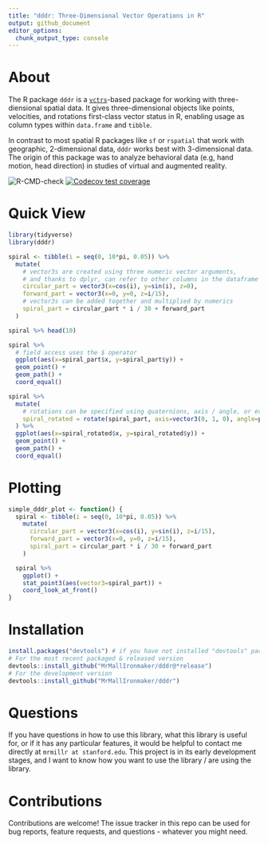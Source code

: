 ```yaml
---
title: "dddr: Three-Dimensional Vector Operations in R"
output: github_document
editor_options: 
  chunk_output_type: console
---
```


# About

The R package `dddr` is a [`vctrs`](https://github.com/r-lib/vctrs/)-based package for working with three-diensional spatial data. It gives three-dimensional objects like points, velocities, and rotations first-class vector status in R, enabling usage as column types within `data.frame` and `tibble`.

In contrast to most spatial R packages like `sf` or `rspatial` that work with geographic, 2-dimensional data, `dddr` works best with 3-dimensional data. The origin of this package was to analyze behavioral data (e.g, hand motion, head direction) in studies of virtual and augmented reality. 

<!-- badges: start -->
![R-CMD-check](https://github.com/MrMallIronmaker/dddr/workflows/R-CMD-check/badge.svg)
[![Codecov test coverage](https://codecov.io/gh/MrMallIronmaker/dddr/branch/master/graph/badge.svg)](https://codecov.io/gh/MrMallIronmaker/dddr?branch=master)
<!-- badges: end -->

# Quick View

```r
library(tidyverse)
library(dddr)
```

```R
spiral <- tibble(i = seq(0, 10*pi, 0.05)) %>%
  mutate(
    # vector3s are created using three numeric vector arguments,
    # and thanks to dplyr, can refer to other columns in the dataframe
    circular_part = vector3(x=cos(i), y=sin(i), z=0),
    forward_part = vector3(x=0, y=0, z=i/15),
    # vector3s can be added together and multiplied by numerics 
    spiral_part = circular_part * i / 30 + forward_part
  )

spiral %>% head(10)
```

```R
spiral %>%
  # field access uses the $ operator
  ggplot(aes(x=spiral_part$x, y=spiral_part$y)) +
  geom_point() +
  geom_path() +
  coord_equal()
```

```R
spiral %>%
  mutate(
    # rotations can be specified using quaternions, axis / angle, or even from / to vectors
    spiral_rotated = rotate(spiral_part, axis=vector3(0, 1, 0), angle=pi/4)
  ) %>% 
  ggplot(aes(x=spiral_rotated$x, y=spiral_rotated$y)) +
  geom_point() +
  geom_path() +
  coord_equal()
```

# Plotting
```R
simple_dddr_plot <- function() {
  spiral <- tibble(i = seq(0, 10*pi, 0.05)) %>%
    mutate(
      circular_part = vector3(x=cos(i), y=sin(i), z=i/15),
      forward_part = vector3(x=0, y=0, z=i/15),
      spiral_part = circular_part * i / 30 + forward_part
    )

  spiral %>%
    ggplot() +
    stat_point3(aes(vector3=spiral_part)) +
    coord_look_at_front()
}
```

# Installation

```R
install.packages("devtools") # if you have not installed "devtools" package
# For the most recent packaged & released version
devtools::install_github("MrMallIronmaker/dddr@*release")
# For the development version
devtools::install_github("MrMallIronmaker/dddr")

```

# Questions

If you have questions in how to use this library, what this library is useful for, or if it has any particular features, it would be helpful to contact me directly at `mrmillr at stanford.edu`. This project is in its early development stages, and I want to know how you want to use the library / are using the library.

# Contributions

Contributions are welcome! The issue tracker in this repo can be used for bug reports, feature requests, and questions - whatever you might need.
